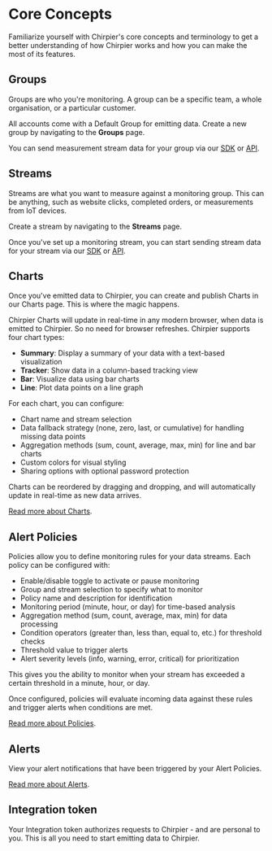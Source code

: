 # Core Concepts

Familiarize yourself with Chirpier's core concepts and terminology to get a better understanding of how Chirpier works and how you can make the most of its features.

## Groups

Groups are who you're monitoring. A group can be a specific team, a whole
organisation, or a particular customer.

All accounts come with a Default Group for emitting data. Create a new group by navigating to the **Groups** page.

You can send measurement stream data for your group via our [SDK](/emit-data/sdk) or [API](/emit-data/api).

## Streams

Streams are what you want to measure against a monitoring group. This can be anything,
such as website clicks, completed orders, or measurements from IoT
devices.

Create a stream by navigating to the **Streams** page.

Once you've set up a monitoring stream, you can start sending stream data for your stream via our [SDK](/emit-data/sdk) or [API](/emit-data/api).

## Charts

Once you've emitted data to Chirpier, you can create and publish Charts in our Charts page. This is where the magic happens.

Chirpier Charts will update in real-time in any modern browser, when data is emitted to Chirpier. So no need for browser refreshes.
Chirpier supports four chart types:

- **Summary**: Display a summary of your data with a text-based visualization
- **Tracker**: Show data in a column-based tracking view
- **Bar**: Visualize data using bar charts
- **Line**: Plot data points on a line graph

For each chart, you can configure:

- Chart name and stream selection
- Data fallback strategy (none, zero, last, or cumulative) for handling missing data points
- Aggregation methods (sum, count, average, max, min) for line and bar charts
- Custom colors for visual styling
- Sharing options with optional password protection

Charts can be reordered by dragging and dropping, and will automatically update in real-time as new data arrives.

[Read more about Charts](/chart/charts).

## Alert Policies

Policies allow you to define monitoring rules for your data streams. Each policy can be configured with:

- Enable/disable toggle to activate or pause monitoring
- Group and stream selection to specify what to monitor
- Policy name and description for identification
- Monitoring period (minute, hour, or day) for time-based analysis
- Aggregation method (sum, count, average, max, min) for data processing
- Condition operators (greater than, less than, equal to, etc.) for threshold checks
- Threshold value to trigger alerts
- Alert severity levels (info, warning, error, critical) for prioritization

This gives you the ability to monitor when your stream has exceeded a certain threshold in a minute, hour, or day.

Once configured, policies will evaluate incoming data against these rules and trigger alerts when conditions are met.

[Read more about Policies](monitor/policies).

## Alerts

View your alert notifications that have been triggered by your Alert Policies.

[Read more about Alerts](/monitor/alerts).

## Integration token

Your Integration token authorizes requests to Chirpier - and are personal to you. This is all you need to start emitting data to Chirpier.
